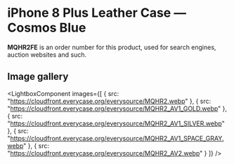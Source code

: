 
# iPhone 8 Plus Leather Case — Cosmos Blue

<Callout type='info' emoji='👉🏻'>**MQHR2FE** is an order number for this product, used for search engines, auction websites and such.</Callout>

## Image gallery

<LightboxComponent
    images={[
      {
        src: "https://cloudfront.everycase.org/everysource/MQHR2.webp"
      },
      {
        src: "https://cloudfront.everycase.org/everysource/MQHR2_AV1_GOLD.webp"
      },
      {
        src: "https://cloudfront.everycase.org/everysource/MQHR2_AV1_SILVER.webp"
      },
      {
        src: "https://cloudfront.everycase.org/everysource/MQHR2_AV1_SPACE_GRAY.webp"
      },
      {
        src: "https://cloudfront.everycase.org/everysource/MQHR2_AV2.webp"
      }
    ]}
  />
